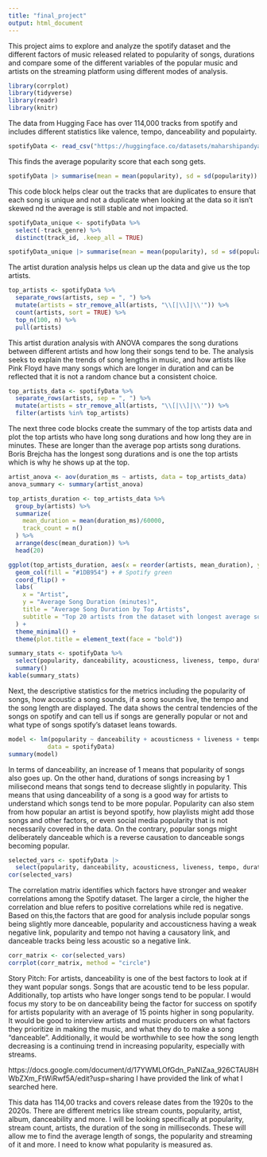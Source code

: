 ```yaml
---
title: "final_project"
output: html_document
---
```

This project aims to explore and analyze the spotify dataset and the different factors of music released related to popularity of songs, durations and compare some of the different variables of the popular music and artists on the streaming platform using different modes of analysis. 

```r
library(corrplot)
library(tidyverse)
library(readr)
library(knitr)
```
The data from Hugging Face has over 114,000 tracks from spotify and includes different statistics like valence, tempo, danceability and populairty. 
```r
spotifyData <- read_csv("https://huggingface.co/datasets/maharshipandya/spotify-tracks-dataset/resolve/main/dataset.csv")
```
This finds the average popularity score that each song gets. 
```r
spotifyData |> summarise(mean = mean(popularity), sd = sd(popularity))
```
This code block helps clear out the tracks that are duplicates to ensure that each song is unique and not a duplicate when looking at the data so it isn't skewed nd the average is still stable and not impacted. 
```r
spotifyData_unique <- spotifyData %>%
  select(-track_genre) %>%
  distinct(track_id, .keep_all = TRUE)

spotifyData_unique |> summarise(mean = mean(popularity), sd = sd(popularity))
```


The artist duration analysis helps us clean up the data and give us the top artists.  
```r
top_artists <- spotifyData %>%
  separate_rows(artists, sep = ", ") %>% 
  mutate(artists = str_remove_all(artists, "\\[|\\]|\\'")) %>% 
  count(artists, sort = TRUE) %>%
  top_n(100, n) %>%
  pull(artists)
```

This artist duration analysis with ANOVA compares the song durations between different artists and how long their songs tend to be. The analysis seeks to explain the trends of song lengths in music, and how artists like Pink Floyd have many songs which are longer in duration and can be reflected that it is not a random chance but a consistent choice. 
```r
top_artists_data <- spotifyData %>%
  separate_rows(artists, sep = ", ") %>%
  mutate(artists = str_remove_all(artists, "\\[|\\]|\\'")) %>%
  filter(artists %in% top_artists)
```

The next three code blocks create the summary of the top artists data and plot the top artists who have long song durations and how long they are in minutes. These are longer than the average pop artists song durations. Boris Brejcha has the longest song durations and is one the top artists which is why he shows up at the top. 
```r
artist_anova <- aov(duration_ms ~ artists, data = top_artists_data)
anova_summary <- summary(artist_anova)
```

```r
top_artists_duration <- top_artists_data %>%
  group_by(artists) %>%
  summarize(
    mean_duration = mean(duration_ms)/60000, 
    track_count = n()
  ) %>%
  arrange(desc(mean_duration)) %>%
  head(20)
```

```r
ggplot(top_artists_duration, aes(x = reorder(artists, mean_duration), y = mean_duration)) +
  geom_col(fill = "#1DB954") + # Spotify green
  coord_flip() +
  labs(
    x = "Artist",
    y = "Average Song Duration (minutes)",
    title = "Average Song Duration by Top Artists",
    subtitle = "Top 20 artists from the dataset with longest average song durations"
  ) +
  theme_minimal() +
  theme(plot.title = element_text(face = "bold"))
```


```r
summary_stats <- spotifyData %>% 
  select(popularity, danceability, acousticness, liveness, tempo, duration_ms) %>%
  summary()
kable(summary_stats)
```

Next, the descriptive statistics for the metrics including the popularity of songs, how acoustic a song sounds, if a song sounds live, the tempo and the song length are displayed. The data shows the central tendencies of the songs on spotify and can tell us if songs are generally popular or not and what type of songs spotify's dataset leans towards. 
```r
model <- lm(popularity ~ danceability + acousticness + liveness + tempo + duration_ms, 
           data = spotifyData)
summary(model)
```
In terms of danceability, an increase of 1 means that popularity of songs also goes up. On the other hand, durations of songs increasing by 1 milisecond means that songs tend to decrease slightly in popularity. This means that using danceability of a song is a good way for artists to understand which songs tend to be more popular. Popularity can also stem from how popular an artist is beyond spotify, how playlists might add those songs and other factors, or even social media popularity that is not necessarily covered in the data. On the contrary, popular songs might deliberately danceable which is a reverse causation to danceable songs becoming popular. 

```r
selected_vars <- spotifyData |>  
  select(popularity, danceability, acousticness, liveness, tempo, duration_ms)
cor(selected_vars)
```

The correlation matrix identifies which factors have stronger and weaker correlations among the Spotify dataset. The larger a circle, the higher the correlation and blue refers to positive correlations while red is negative. Based on this,the factors that are good for analysis include popular songs being slightly more danceable, popularity and accousticness having a weak negative link, popularity and tempo not having a causatory link, and danceable tracks being less acoustic so a negative link. 
```r
corr_matrix <- cor(selected_vars)
corrplot(corr_matrix, method = "circle")
```



Story Pitch: 
For artists, danceability is one of the best factors to look at if they want popular songs. Songs that are acoustic tend to be less popular. Additionally,  top artists who have longer songs tend to be popular. 
I would focus my story to be on danceability being the factor for success on spotify for artists popularity with an average of 15 points higher in song popularity. It would be good to interview artists and music producers on what factors they prioritize in making the music, and what they do to make a song "danceable". Additionally, it would be worthwhile to see how the song length decreasing is a continuing trend in increasing popularity, especially with streams.


https://docs.google.com/document/d/17YWMLOfGdn_PaNIZaa_926CTAU8HWbZXm_FtWiRwf5A/edit?usp=sharing 
I have provided the link of what I searched here.


This data has 114,00 tracks and covers release dates from the 1920s to the 2020s. There are different metrics like stream counts, popularity, artist, album, danceability and more. I will be looking specifically at popularity, stream count, artists, the duration of the song in milliseconds. These will allow me to find the average length of songs, the popularity and streaming of it and more. I need to know what popularity is measured as. 


